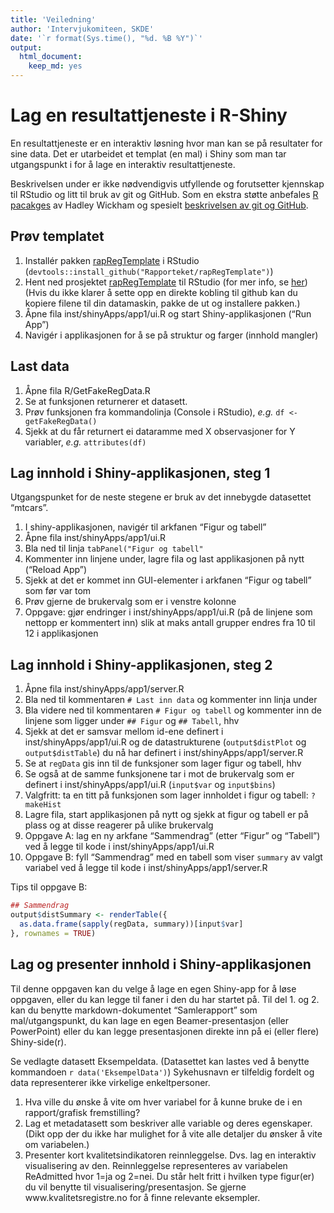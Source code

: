 ```yaml
---
title: 'Veiledning'
author: 'Intervjukomiteen, SKDE'
date: '`r format(Sys.time(), "%d. %B %Y")`'
output: 
  html_document: 
    keep_md: yes
---
```





# Lag en resultattjeneste i R-Shiny
En resultattjeneste er en interaktiv løsning hvor man kan se på resultater for sine data. Det er utarbeidet et templat (en mal) i Shiny som man tar utgangspunkt i for å lage en interaktiv resultattjeneste.

Beskrivelsen under er ikke nødvendigvis utfyllende og forutsetter kjennskap til RStudio og litt til bruk av git og GitHub. Som en ekstra støtte anbefales [R pacakges](http://r-pkgs.had.co.nz/) av Hadley Wickham og spesielt [beskrivelsen av git og GitHub](http://r-pkgs.had.co.nz/git.html#git-rstudio).


## Prøv templatet
1. Installér pakken [rapRegTemplate](https://github.com/Rapporteket/rapRegTemplate) i RStudio (`devtools::install_github("Rapporteket/rapRegTemplate")`)
1. Hent ned prosjektet [rapRegTemplate](https://github.com/Rapporteket/rapRegTemplate) til RStudio (for mer info, se [her](https://support.rstudio.com/hc/en-us/articles/200526207-Using-Projects))
(Hvis du ikke klarer å sette opp en direkte kobling til github kan du  kopiere filene til din datamaskin, pakke de ut og installere pakken.)
1. Åpne fila inst/shinyApps/app1/ui.R og start Shiny-applikasjonen ("Run App")
1. Navigér i applikasjonen for å se på struktur og farger (innhold mangler)

## Last data
1. Åpne fila R/GetFakeRegData.R
1. Se at funksjonen returnerer et datasett.
1. Prøv funksjonen fra kommandolinja (Console i RStudio), _e.g._ `df <- getFakeRegData()`
1. Sjekk at du får returnert ei dataramme med X observasjoner for Y variabler, _e.g._ `attributes(df)`

## Lag innhold i Shiny-applikasjonen, steg 1
Utgangspunket for de neste stegene er bruk av det innebygde datasettet "mtcars".

1. I shiny-applikasjonen, navigér til arkfanen "Figur og tabell"
1. Åpne fila inst/shinyApps/app1/ui.R
1. Bla ned til linja `tabPanel("Figur og tabell"`
1. Kommenter inn linjene under, lagre fila og last applikasjonen på nytt ("Reload App")
1. Sjekk at det er kommet inn GUI-elementer i arkfanen "Figur og tabell" som før var tom
1. Prøv gjerne de brukervalg som er i venstre kolonne
1. Oppgave: gjør endringer i inst/shinyApps/app1/ui.R (på de linjene som nettopp er kommentert inn) slik at maks antall grupper endres fra 10 til 12 i applikasjonen 

## Lag innhold i Shiny-applikasjonen, steg 2
1. Åpne fila inst/shinyApps/app1/server.R
1. Bla ned til kommentaren `# Last inn data` og kommenter inn linja under 
1. Bla videre ned til kommentaren `# Figur og tabell` og kommenter inn de linjene som ligger under `## Figur` og `## Tabell`, hhv
1. Sjekk at det er samsvar mellom id-ene definert i inst/shinyApps/app1/ui.R og de datastrukturene (`output$distPlot` og `output$distTable`) du nå har definert i inst/shinyApps/app1/server.R
1. Se at `regData` gis inn til de funksjoner som lager figur og tabell, hhv
1. Se også at de samme funksjonene tar i mot de brukervalg som er definert i inst/shinyApps/app1/ui.R (`input$var` og `input$bins`)
1. Valgfritt: ta en titt på funksjonen som lager innholdet i figur og tabell: `?makeHist`
1. Lagre fila, start applikasjonen på nytt og sjekk at figur og tabell er på plass og at disse reagerer på ulike brukervalg
1. Oppgave A: lag en ny arkfane "Sammendrag" (etter "Figur" og "Tabell") ved å legge til kode i inst/shinyApps/app1/ui.R
1. Oppgave B: fyll "Sammendrag" med en tabell som viser `summary` av valgt variabel ved å legge til kode i inst/shinyApps/app1/server.R

Tips til oppgave B:
```r
## Sammendrag
output$distSummary <- renderTable({
  as.data.frame(sapply(regData, summary))[input$var]
}, rownames = TRUE)
```

## Lag og presenter innhold i Shiny-applikasjonen

Til denne oppgaven kan du velge å lage en egen Shiny-app for å løse oppgaven, eller du kan legge til faner i den du har startet på. Til del 1. og 2. kan du benytte markdown-dokumentet "Samlerapport" som mal/utgangspunkt, du kan lage en egen Beamer-presentasjon (eller PowerPoint) eller du kan legge presentasjonen direkte inn på ei (eller flere) Shiny-side(r).

Se vedlagte datasett Eksempeldata. (Datasettet kan lastes ved å benytte kommandoen `r data('EksempelData')`)
Sykehusnavn er tilfeldig fordelt og data representerer ikke virkelige enkeltpersoner.


1. Hva ville du ønske å vite om hver variabel for å kunne bruke de i en rapport/grafisk fremstilling? 
1. Lag et metadatasett som beskriver alle variable og deres egenskaper. (Dikt opp der du ikke har mulighet for å vite alle detaljer du ønsker å vite om variabelen.)
1. Presenter kort kvalitetsindikatoren reinnleggelse.  Dvs. lag en interaktiv visualisering av den. 
Reinnleggelse representeres av variabelen ReAdmitted hvor 1=ja og 2=nei. Du står helt fritt i hvilken type figur(er) du vil benytte til visualisering/presentasjon. Se gjerne www.kvalitetsregistre.no for å finne relevante eksempler.


